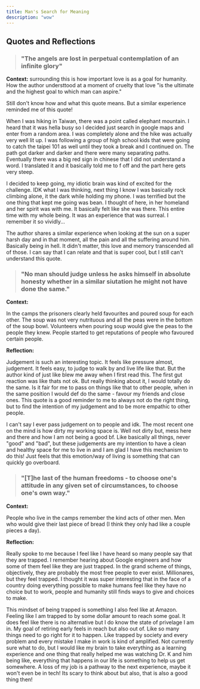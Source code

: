 ```yaml
---
title: Man's Search for Meaning
description: "wow"
---
```



<BookLink
  title="Man's Search for Meaning"
  author="Viktor E. Frankl"
  goodreadsUrl="https://www.goodreads.com/book/show/4069.Man_s_Search_for_Meaning"
  coverImageUrl="https://images-na.ssl-images-amazon.com/images/S/compressed.photo.goodreads.com/books/1535419394i/4069.jpg"
  isbn="9780807014295"
  description="A prominent Viennese psychiatrist before the war, Viktor Frankl was uniquely able to observe the way that both he and others in Auschwitz coped (or didn't) with the experience."
/>

## Quotes and Reflections

> ### "The angels are lost in perpetual contemplation of an infinite glory"

**Context:** surrounding this is how important love is as a goal for humanity. How the author understtood at a moment of cruelty that love "is the ultimate and the highest goal to which man can aspire."

Still don't know how and what this quote means. But a similar experience reminded me of this quote!

When I was hiking in Taiwan, there was a point called elephant mountain. I heard that it was hella busy so I decided just search in google maps and enter from a random area. I was completely alone and the hike was actually very well lit up. I was following a group of high school kids that were going to catch the taipei 101 as well until they took a break and I continued on. The path got darker and darker and there were many separating paths. Eventually there was a big red sign in chinese that I did not understand a word. I translated it and it basically told me to f off and the part here gets very steep.

I decided to keep going, my idiotic brain was kind of excited for the challenge. IDK what I was thinking, next thing I know I was basically rock climbing alone, it the dark while holding my phone. I was terrified but the one thing that kept me going was bean. I thought of here, in her homeland and her spirit was with me. It basically felt like she was there. This entire time with my whole being. It was an experience that was surreal. I remember it so vividly...

The author shares a similar experience when looking at the sun on a super harsh day and in that moment, all the pain and all the suffering around him. Basically being in hell. It didn't matter, this love and memory transcended all of those. I can say that I can relate and that is super cool, but I still can't understand this quote.

> ### "No man should judge unless he asks himself in absolute honesty whether in a similar siutation he might not have done the same."

**Context:**

In the camps the prisoners clearly held favourites and poured soup for each other. The soup was not very nutrituous and all the peas were in the bottom of the soup bowl. Volunteers when pouring soup would give the peas to the people they knew. People started to get reputations of people who favoured certain people.

**Reflection:**

Judgement is such an interesting topic. It feels like pressure almost, judgement. It feels easy, to judge to walk by and live life like that. But the author kind of just like blew me away when I first read this. The first gut reaction was like thats not ok. But really thinking about it, I would totally do the same. Is it fair for me to pass on things like that to other people, when in the same position I would def do the same - favour my friends and close ones. This quote is a good reminder to me to always not do the right thing, but to find the intention of my judgement and to be more empathic to other people.

I can't say I ever pass judgement on to people and idk. The most recent one on the mind is how dirty my working space is. Well not dirty but, mess here and there and how I am not being a good bf. Like basically all things, never "good" and "bad", but these judgements are my intention to have a clean and healthy space for me to live in and I am glad I have this mechanism to do this! Just feels that this emotion/way of living is something that can quickly go overboard.

> ### "[T]he last of the human freedoms - to choose one's attitude in any given set of circumstances, to choose one's own way."

**Context:**

People who live in the camps remember the kind acts of other men. Men who would give their last piece of bread (I think they only had like a couple pieces a day).

**Reflection:**

Really spoke to me because I feel like I have heard so many people say that they are trapped. I remember hearing about Google engineers and how some of them feel like they are just trapped. In the grand scheme of things, objectively, they are probably the most free people to ever exist. Millionares, but they feel trapped. I thought it was super interesting that in the face of a country doing everything possible to make humans feel like they have no choice but to work, people and humanity still finds ways to give and choices to make.

This mindset of being trapped is something I also feel like at Amazon. Feeling like I am trapped to by some dollar amount to reach some goal. It does feel like there is no alternative but I do know the state of privelage I am in. My goal of retiring early feels in reach but also out of. Like so many things need to go right for it to happen. Like trapped by society and every problem and every mistake I make in work is kind of amplified. Not currently sure what to do, but I would like my brain to take everything as a learning experience and one thing that really helped me was watching Dr. K and him being like, everything that happens in our life is something to help us get somewhere. A loss of my job is a pathway to the next experience, maybe it won't even be in tech! Its scary to think about but also, that is also a good thing then!
